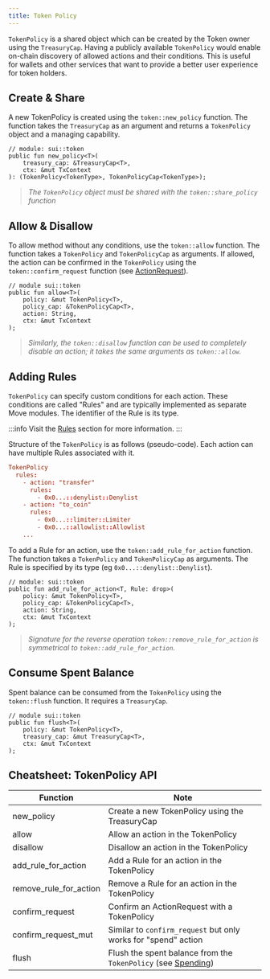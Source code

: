 ```yaml
---
title: Token Policy
---
```


`TokenPolicy` is a shared object which can be created by the Token owner using the `TreasuryCap`. Having a publicly available `TokenPolicy` would enable on-chain discovery of allowed actions and their conditions. This is useful for wallets and other services that want to provide a better user experience for token holders.

## Create & Share

A new TokenPolicy is created using the `token::new_policy` function. The function takes the `TreasuryCap` as an argument and returns a `TokenPolicy` object and a managing capability.

```move
// module: sui::token
public fun new_policy<T>(
    treasury_cap: &TreasuryCap<T>,
    ctx: &mut TxContext
): (TokenPolicy<TokenType>, TokenPolicyCap<TokenType>);
```

> *The `TokenPolicy` object must be shared with the `token::share_policy` function*

## Allow & Disallow

To allow method without any conditions, use the `token::allow` function. The function takes a `TokenPolicy` and `TokenPolicyCap` as arguments. If allowed, the action can be confirmed in the `TokenPolicy` using the `token::confirm_request` function (see [ActionRequest](./action-request#confirming-with-tokenpolicy)).

```move
// module sui::token
public fun allow<T>(
    policy: &mut TokenPolicy<T>,
    policy_cap: &TokenPolicyCap<T>,
    action: String,
    ctx: &mut TxContext
);
```

> *Similarly, the `token::disallow` function can be used to completely disable an action; it takes the same arguments as `token::allow`.*

## Adding Rules

`TokenPolicy` can specify custom conditions for each action. These conditions are called "Rules" and are typically implemented as separate Move modules. The identifier of the Rule is its type.

:::info
Visit the [Rules](./rules.mdx) section for more information.
:::

Structure of the `TokenPolicy` is as follows (pseudo-code). Each action can have multiple Rules associated with it.

```toml
TokenPolicy
  rules:
    - action: "transfer"
      rules:
        - 0x0...::denylist::Denylist
    - action: "to_coin"
      rules:
        - 0x0...::limiter::Limiter
        - 0x0...::allowlist::Allowlist
    ...
```

To add a Rule for an action, use the `token::add_rule_for_action` function. The function takes a `TokenPolicy` and `TokenPolicyCap` as arguments. The Rule is specified by its type (eg `0x0...::denylist::Denylist`).


```move
// module: sui::token
public fun add_rule_for_action<T, Rule: drop>(
    policy: &mut TokenPolicy<T>,
    policy_cap: &TokenPolicyCap<T>,
    action: String,
    ctx: &mut TxContext
);
```

> *Signature for the reverse operation `token::remove_rule_for_action` is symmetrical to `token::add_rule_for_action`.*

## Consume Spent Balance

Spent balance can be consumed from the `TokenPolicy` using the `token::flush` function. It requires a `TreasuryCap`.

```move
// module sui::token
public fun flush<T>(
    policy: &mut TokenPolicy<T>,
    treasury_cap: &mut TreasuryCap<T>,
    ctx: &mut TxContext
);
```

## Cheatsheet: TokenPolicy API

| Function                    | Note                                                                 |
|-----------------------------|----------------------------------------------------------------------|
| new_policy                  | Create a new TokenPolicy using the TreasuryCap                       |
| allow                       | Allow an action in the TokenPolicy                                   |
| disallow                    | Disallow an action in the TokenPolicy                                |
| add_rule_for_action         | Add a Rule for an action in the TokenPolicy                          |
| remove_rule_for_action      | Remove a Rule for an action in the TokenPolicy                       |
| confirm_request             | Confirm an ActionRequest with a TokenPolicy                          |
| confirm_request_mut         | Similar to `confirm_request` but only works for "spend" action       |
| flush                       | Flush the spent balance from the `TokenPolicy` (see [Spending](./spending.mdx)) |
